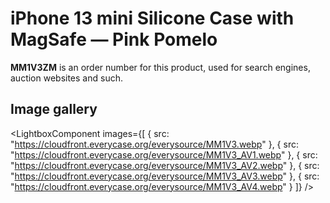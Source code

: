 
# iPhone 13 mini Silicone Case with MagSafe — Pink Pomelo

<Callout type='info' emoji='👉🏻'>**MM1V3ZM** is an order number for this product, used for search engines, auction websites and such.</Callout>

## Image gallery

<LightboxComponent
    images={[
      {
        src: "https://cloudfront.everycase.org/everysource/MM1V3.webp"
      },
      {
        src: "https://cloudfront.everycase.org/everysource/MM1V3_AV1.webp"
      },
      {
        src: "https://cloudfront.everycase.org/everysource/MM1V3_AV2.webp"
      },
      {
        src: "https://cloudfront.everycase.org/everysource/MM1V3_AV3.webp"
      },
      {
        src: "https://cloudfront.everycase.org/everysource/MM1V3_AV4.webp"
      }
    ]}
  />
